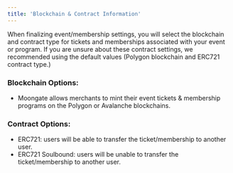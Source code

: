 ```yaml
---
title: 'Blockchain & Contract Information'
---
```

When finalizing event/membership settings, you will select the blockchain and contract type for tickets and memberships associated with your event or program. If you are unsure about these contract settings, we recommended using the default values (Polygon blockchain and ERC721 contract type.)

### Blockchain Options: 
- Moongate allows merchants to mint their event tickets & membership programs on the Polygon or Avalanche blockchains.

### Contract Options:
- ERC721: users will be able to transfer the ticket/membership to another user.
- ERC721 Soulbound: users will be unable to transfer the ticket/membership to another user.